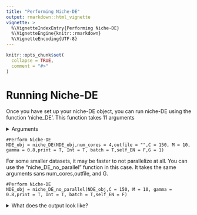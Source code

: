 ```yaml
---
title: "Performing Niche-DE"
output: rmarkdown::html_vignette
vignette: >
  %\VignetteIndexEntry{Performing Niche-DE}
  %\VignetteEngine{knitr::rmarkdown}
  %\VignetteEncoding{UTF-8}
---
```


```r
knitr::opts_chunk$set(
  collapse = TRUE,
  comment = "#>"
)
```
# Running Niche-DE
Once you have set up your niche-DE object, you can run niche-DE using the function 'niche_DE'. This function takes 11 arguments

<details>
  <summary>Arguments</summary>
  

+ object: A niche-DE object
+ num_cores: The number of cores to use when performing parallelization
+ outfile: The file path to the txt on which workers will write status reports on
+ C: The minimum total expression of a gene across observations needed for the niche-DE model to run. The default value is 150.
+ M: Minimum number of spots containing the index cell type with the niche cell type in its effective niche for (index,niche) niche patterns to be investigated. The default value is 10
+ Gamma: Percentile a gene needs to be with respect to expression in the index cell type in order for the model to investigate niche patterns for that gene in the index cell. The default value is 0.8 (80th percentile)
+ print: Should the progress of niche-DE be tracked? If True, progress updates will be tracked in the outfile of the cluster. Default is True.
+ Int: Logical for if data is count data. If True, a negative binomial regression is performed. Otherwise linear regression with a gene specific variance is applied. Default is True.
+ Batch: Logical if an indicator should be included for each batch in the regression. Default is True. 
+ self_EN: Logical if niche interactions between the same cell types should be considered. Default is False.
+ G: Number of gigabytes each core should hold. If the counts matrix is bigger than G gigabytes, it is split into multiple chunks such that the size of each chunk is less than G gigabytes.
</details>


```
#Perform Niche-DE
NDE_obj = niche_DE(NDE_obj,num_cores = 4,outfile = "",C = 150, M = 10, gamma = 0.8,print = T, Int = T, batch = T,self_EN = F,G = 1)
```
For some smaller datasets, it may be faster to not parallelize at all. You can use the "niche_DE_no_parallel" function in this case. It takes the same arguments sans num_cores,outfile, and G. 

```
#Perform Niche-DE
NDE_obj = niche_DE_no_parallel(NDE_obj,C = 150, M = 10, gamma = 0.8,print = T, Int = T, batch = T,self_EN = F)
```

<details>
  <summary>What does the output look like?</summary>
  
 After running niche-DE, the 'niche-DE' slot in your niche-DE object will be populated. It will be a list with length equal to the length of sigma. Each item of that list will have an entry corresponding to each gene. Each entry is a list with 4 items. For a given gene k.
 
+ T-stat: A matrix of dimension #cell types by #cell types. Index (i,j) represents the T_statistic corresponding to the hypothesis test of testing whether gene k is an (index cell type i, niche cell type j) niche gene. 
+ Beta: A matrix of dimension #cell types by #cell types. Index (i,j) represents the beta coefficient corresponding to the niche effect of niche cell type j on index cell type i for gene 
+ nulls: Which coefficients are null (no niche-DE effect computed) for gene k.
+ var-cov: A matrix of dimension (#non nulls) by (#non nulls) . The matrix gives the variance covariance matrix of the beta coefficients of the niche-DE model for gene k.To save memory, this matrix is upper triangular. 
+ log-lik: The log-likelihood of the niche-DE model for gene k.
  
Note that each item in the niche-DE list is named based on an element of sigma and the T-stat,beta,var-cov,log-lik items for that list are based on an effective niche calculated using a kernel bandwidth equal to that element of sigma. Additionally, the following two slots in your niche-DE object will be populated

  
+ Niche-DE-pval-pos: Pvalues for testing if a gene is an (index,niche)+ niche gene. This is a list with length equal to the length of sigma. Each sublist contains 3 items.
  + gene-level: A list of gene level pvalues. It is a vector with length equal to the number of genes.
  + cell-type-level: A matrix of dimension #genes by #cell types which gives cell type level pvalues.Index (i,j) gives a pvalue corresponding to whether gene i is a niche gene for index cell type j. 
  + interaction-level: An array of dimension #cell types by #cell types by #genes which gives interaction level pvalues. Index (i,j,k) gives a pvalue corresponding to whether gene k is an (index cell type i, niche cell type j)+ niche gene.

+ Niche-DE-pval-neg: Pvalues for testing if a gene is an (index,niche)- niche gene. This is a list with length equal to the length of sigma. Each sublist contains 3 items.
  + gene-level: A list of gene level pvalues. It is a vector with length equal to the number of genes.
  + cell-type-level: A matrix of dimension #genes by #cell types which gives cell type level pvalues.Index (i,j) gives a pvalue corresponding to whether gene i is a niche gene for index cell type j. 
  + interaction-level: An array of dimension #cell types by #cell types by #genes which gives interaction level pvalues. Index (i,j,k) gives a pvalue corresponding to whether gene k is an (index cell type i, niche cell type j)- niche gene.
 

 </details>

